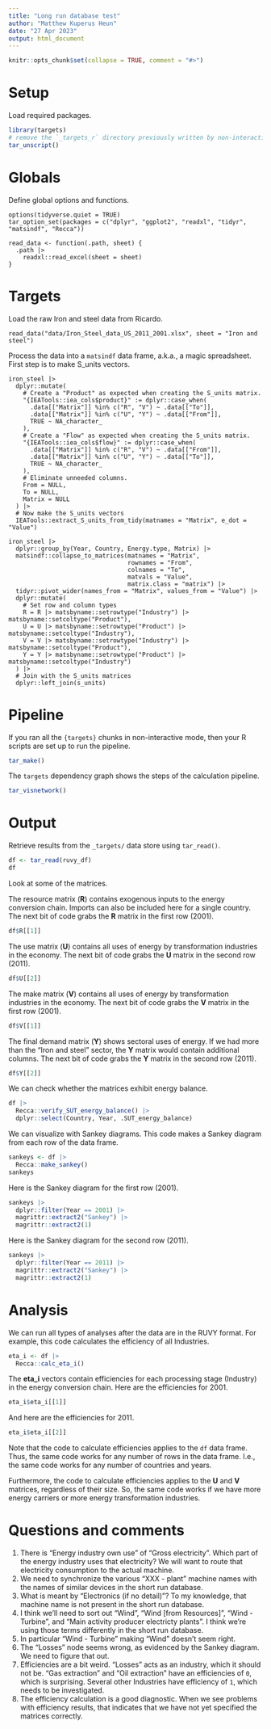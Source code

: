 ```yaml
---
title: "Long run database test"
author: "Matthew Kuperus Heun"
date: "27 Apr 2023"
output: html_document
---
```


```r
knitr::opts_chunk$set(collapse = TRUE, comment = "#>")
```


# Setup

Load required packages.

```r
library(targets)
# remove the `_targets_r` directory previously written by non-interactive runs of the report.
tar_unscript()
```


# Globals

Define global options and functions.

```targets
options(tidyverse.quiet = TRUE)
tar_option_set(packages = c("dplyr", "ggplot2", "readxl", "tidyr", "matsindf", "Recca"))

read_data <- function(.path, sheet) {
  .path |> 
    readxl::read_excel(sheet = sheet) 
}
```

# Targets

Load the raw Iron and steel data from Ricardo.

```targets
read_data("data/Iron_Steel_data_US_2011_2001.xlsx", sheet = "Iron and steel")
```

Process the data into a `matsindf` data frame, 
a.k.a., a magic spreadsheet.
First step is to make S_units vectors.

```targets
iron_steel |> 
  dplyr::mutate(
    # Create a "Product" as expected when creating the S_units matrix.
    "{IEATools::iea_cols$product}" := dplyr::case_when(
      .data[["Matrix"]] %in% c("R", "V") ~ .data[["To"]], 
      .data[["Matrix"]] %in% c("U", "Y") ~ .data[["From"]], 
      TRUE ~ NA_character_
    ), 
    # Create a "Flow" as expected when creating the S_units matrix.
    "{IEATools::iea_cols$flow}" := dplyr::case_when(
      .data[["Matrix"]] %in% c("R", "V") ~ .data[["From"]], 
      .data[["Matrix"]] %in% c("U", "Y") ~ .data[["To"]], 
      TRUE ~ NA_character_
    ), 
    # Eliminate unneeded columns.
    From = NULL, 
    To = NULL, 
    Matrix = NULL
  ) |> 
  # Now make the S_units vectors
  IEATools::extract_S_units_from_tidy(matnames = "Matrix", e_dot = "Value")
```

```targets
iron_steel |> 
  dplyr::group_by(Year, Country, Energy.type, Matrix) |> 
  matsindf::collapse_to_matrices(matnames = "Matrix", 
                                 rownames = "From", 
                                 colnames = "To",
                                 matvals = "Value",
                                 matrix.class = "matrix") |> 
  tidyr::pivot_wider(names_from = "Matrix", values_from = "Value") |> 
  dplyr::mutate(
    # Set row and column types
    R = R |> matsbyname::setrowtype("Industry") |> matsbyname::setcoltype("Product"), 
    U = U |> matsbyname::setrowtype("Product") |> matsbyname::setcoltype("Industry"), 
    V = V |> matsbyname::setrowtype("Industry") |> matsbyname::setcoltype("Product"), 
    Y = Y |> matsbyname::setrowtype("Product") |> matsbyname::setcoltype("Industry")
  ) |> 
  # Join with the S_units matrices
  dplyr::left_join(s_units)
```



# Pipeline

If you ran all the `{targets}` chunks in non-interactive mode, then your R scripts are set up to run the pipeline.

```r
tar_make()
```

The `targets` dependency graph shows the steps of the calculation pipeline.

```r
tar_visnetwork()
```


# Output

Retrieve results from the `_targets/` data store using `tar_read()`.

```r
df <- tar_read(ruvy_df)
df
```

Look at some of the matrices.

The resource matrix (**R**) contains exogenous inputs to the energy conversion chain.
Imports can also be included here for a single country.
The next bit of code grabs the **R** matrix in the first row (2001).

```r
df$R[[1]]
```

The use matrix (**U**) contains all uses of energy by transformation
industries in the economy.
The next bit of code grabs the **U** matrix in the second row (2011).

```r
df$U[[2]]
```

The make matrix (**V**) contains all uses of energy by transformation
industries in the economy.
The next bit of code grabs the **V** matrix in the first row (2001).

```r
df$V[[1]]
```

The final demand matrix (**Y**) shows sectoral uses of energy.
If we had more than the "Iron and steel" sector,
the **Y** matrix would contain additional columns.
The next bit of code grabs the **Y** matrix in the second row (2011).

```r
df$Y[[2]]
```


We can check whether the matrices exhibit energy balance.

```r
df |> 
  Recca::verify_SUT_energy_balance() |> 
  dplyr::select(Country, Year, .SUT_energy_balance)
```

We can visualize with Sankey diagrams. 
This code makes a Sankey diagram from each row of the data frame.

```r
sankeys <- df |> 
  Recca::make_sankey()
sankeys
```

Here is the Sankey diagram for the first row (2001).

```r
sankeys |> 
  dplyr::filter(Year == 2001) |> 
  magrittr::extract2("Sankey") |> 
  magrittr::extract2(1)
```

Here is the Sankey diagram for the second row (2011).

```r
sankeys |> 
  dplyr::filter(Year == 2011) |> 
  magrittr::extract2("Sankey") |> 
  magrittr::extract2(1)
```


# Analysis

We can run all types of analyses after the data are in the RUVY format.
For example, this code calculates the efficiency of all Industries.

```r
eta_i <- df |>
  Recca::calc_eta_i()
```

The **eta_i** vectors contain efficiencies for each processing stage (Industry) 
in the energy conversion chain.
Here are the efficiencies for 2001.

```r
eta_i$eta_i[[1]]
```

And here are the efficiencies for 2011.

```r
eta_i$eta_i[[2]]
```

Note that the code to calculate efficiencies applies to the `df` data frame.
Thus, the same code works for any number of rows in the data frame.
I.e., the same code works for any number of countries and years.

Furthermore, the code to calculate efficiencies applies to the **U** and **V** matrices,
regardless of their size. 
So, the same code works if we have more energy carriers or more 
energy transformation industries.


# Questions and comments

(1) There is "Energy industry own use" of "Gross electricity". 
    Which part of the energy industry uses that electricity?
    We will want to route that electricity consumption
    to the actual machine.
(2) We need to synchronize the various "XXX - plant" machine names
    with the names of similar devices in the short run database.
(3) What is meant by "Electronics (if no detail)"? 
    To my knowledge, 
    that machine name is not present in the short run database.
(4) I think we'll need to sort out "Wind", "Wind [from Resources]", 
    "Wind - Turbine", and "Main activity producer electricty plants".
    I think we're using those terms differently in the short run database.
(5) In particular "Wind - Turbine" making "Wind" doesn't seem right.
(6) The "Losses" node seems wrong, as evidenced by the Sankey diagram. 
    We need to figure that out.
(7) Efficiencies are a bit weird. 
    "Losses" acts as an industry, which it should not be.
    "Gas extraction" and "Oil extraction" have an efficiencies of `0`, which is surprising.
    Several other Industries have efficiency of `1`, which needs to be investigated.
(8) The efficiency calculation is a good diagnostic.
    When we see problems with efficiency results, that indicates
    that we have not yet specified the matrices correctly.

    
